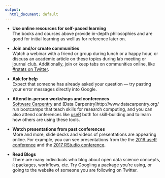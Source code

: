 ```yaml
---
output:
  html_document: default
---
```


 - **Use online resources for self-paced learning**  
The books and courses above provide in-depth philosophies and are good for initial learning as well as for reference later on. 

- **Join and/or create communities**  
Watch a webinar with a friend or group during lunch or a happy hour, or discuss an academic article on these topics during lab meeting or journal club.
Additionally, join or keep tabs on communities online, like [#rstats on Twitter](https://twitter.com/search?q=%23rstats&src=tyah).

- **Ask for help**  
Expect that someone has already asked your question — try pasting your error messages directly into Google.  

- **Attend in-person workshops and conferences**  
[Software Carpentry](https://software-carpentry.org/) and [Data Carpentry]http://www.datacarpentry.org/ run bootcamps that teach skills for research computing, and you can also attend conferences like [useR](http://www.user2017.brussels/) both for skill-building and to learn how others are using these tools.  

- **Watch presentations from past conferences**  
More and more, slide decks and videos of presentations are appearing online. For example, you can see presentations from the the [2016 useR conference](http://user2016.org/) and the [2017 RStudio conference](https://www.rstudio.com/conference). 	

- **Read Blogs**  
There are many individuals who blog about open data science concepts, `R` packages, workflows, etc. Try Googling a package you’re using, or going to the website of someone you are following on Twitter.


